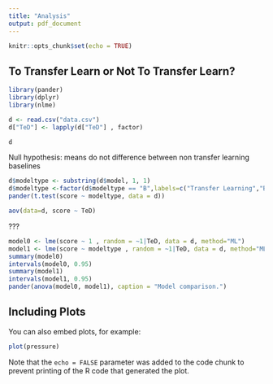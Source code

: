 ```yaml
---
title: "Analysis"
output: pdf_document
---
```


```r
knitr::opts_chunk$set(echo = TRUE)
```

## To Transfer Learn or Not To Transfer Learn?

```r
library(pander)
library(dplyr)
library(nlme)
```


```r
d <- read.csv("data.csv")
d["TeD"] <- lapply(d["TeD"] , factor)

d
```
Null hypothesis: means do not difference between non transfer learning baselines 
```r
d$modeltype <- substring(d$model, 1, 1)
d$modeltype <-factor(d$modeltype == "B",labels=c("Transfer Learning","Baseline"))
pander(t.test(score ~ modeltype, data = d))

```

```r
aov(data=d, score ~ TeD)
```

???



```r
model0 <- lme(score ~ 1 , random = ~1|TeD, data = d, method="ML")
model1 <- lme(score ~ modeltype , random = ~1|TeD, data = d, method="ML")
summary(model0)
intervals(model0, 0.95)
summary(model1)
intervals(model1, 0.95)
pander(anova(model0, model1), caption = "Model comparison.")

```

## Including Plots

You can also embed plots, for example:

```r
plot(pressure)
```

Note that the `echo = FALSE` parameter was added to the code chunk to prevent printing of the R code that generated the plot.
